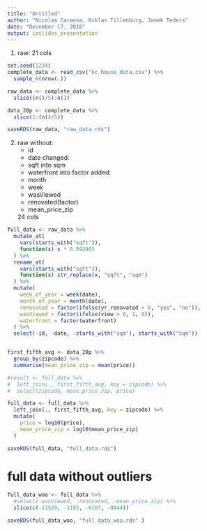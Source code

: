 ```yaml
---
title: "Untitled"
author: "Nicolas Carmona, Niklas Tillenburg, Janek Teders"
date: "December 17, 2018"
output: ioslides_presentation
---
```


1. raw: 21 cols
```r
set.seed(1234)
complete_data <- read_csv("kc_house_data.csv") %>%
  sample_n(nrow(.))

raw_data <- complete_data %>%
  slice((n()/5):n())

data_20p <- complete_data %>%
  slice(1:(n()/5))

saveRDS(raw_data, "raw_data.rds")
```

2. raw without:
    - id 
    - date
  changed:
    - sqft into sqm
    - waterfront into factor
  added:
    - month
    - week
    - wasViewed
    - renovated(factor)
    - mean_price_zip
    
    24 cols
    
```r
full_data <- raw_data %>%
  mutate_at(
    vars(starts_with("sqft")),
    function(x) x * 0.092903
  ) %>%
  rename_at(
    vars(starts_with("sqft")),
    function(x) str_replace(x, "sqft", "sqm")
  ) %>%
  mutate(
    week_of_year = week(date),
    month_of_year = month(date),
    renovated = factor(ifelse(yr_renovated > 0, "yes", "no")),
    wasViewed = factor(ifelse(view > 0, 1, 0)),
    waterfront = factor(waterfront)
  ) %>%
  select(-id, -date, -starts_with("sqm"), starts_with("sqm"))


first_fifth_avg <- data_20p %>%
  group_by(zipcode) %>%
  summarise(mean_price_zip = mean(price))

#result <- full_data %>%
#  left_join(., first_fifth_avg, key = zipcode) %>%
#  select(zipcode, mean_price_zip, price) 

full_data <- full_data %>%
  left_join(., first_fifth_avg, key = zipcode) %>%
  mutate(
    price = log10(price),
    mean_price_zip = log10(mean_price_zip)
  )

saveRDS(full_data, "full_data.rds")
```

# full data without outliers
```r
full_data_woo <- full_data %>%
  #select(-wasViewed, -renovated, -mean_price_zip) %>%
  slice(c(-11520, -3183, -6187, -8844))

saveRDS(full_data_woo, "full_data_woo.rds" )
```


#